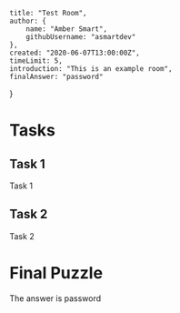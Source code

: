     title: "Test Room",
    author: {
        name: "Amber Smart",
        githubUsername: "asmartdev"
    },
    created: "2020-06-07T13:00:00Z",
    timeLimit: 5,
    introduction: "This is an example room",
    finalAnswer: "password"
}

# Tasks

## Task 1
Task 1

## Task 2
Task 2

# Final Puzzle
The answer is password